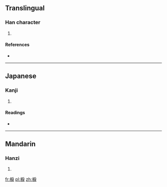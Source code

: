 ==Translingual==

===Han character===
{{Han char|rn=75|rad=木|as=08|sn=12|four=|canj=木竹尸大 (DHSK), 木戈尸大 (DISK), X木竹尸大 (XDHSK)}}

# {{defn|Han|sort=木08}}

====References====
* {{Han ref|kx=0532.210|dkj=14939|dj=0921.020|hdz=21239.060|uh=68D9|ud=26841}}

----

==Japanese==

===Kanji===
{{ja-kanji|grade=|rs=木08}}

# {{defn|lang=ja|sort=木08}}

====Readings====
* {{ja-readings|on=[[れい]] (rei), [[らい]] (rai), [[れつ]] (retsu), [[れち]] (rechi)|kun=[[からくり]] (karakuri), [[ねじる]] (nejiru), [[ねじき]] (nejiki)}}

----

==Mandarin==

===Hanzi===
{{cmn-hanzi|pin=[[lì]] ([[li4]])|wg=li<sup>4</sup>}}

# {{defn|lang=cmn|sort=木08}}

[[fr:棙]]
[[pl:棙]]
[[zh:棙]]